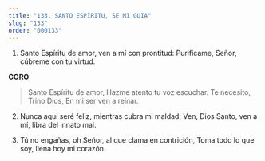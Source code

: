 ```yaml
---
title: "133. SANTO ESPÍRITU, SE MI GUIA"
slug: "133"
order: "000133"
---
```


1. Santo Espíritu de amor, ven a mí con prontitud: Purificame, Señor, cúbreme con tu virtud.

**CORO**
>Santo Espíritu de amor,
Hazme atento tu voz escuchar. Te necesito, Trino Dios,
En mi ser ven a reinar.

2.	Nunca aquí seré feliz, mientras cubra mi maldad; Ven, Dios Santo, ven a mí, libra del innato mal.

3.	Tú no engañas, oh Señor, al que clama en contrición,
Toma todo lo que soy, llena hoy mi corazón.

